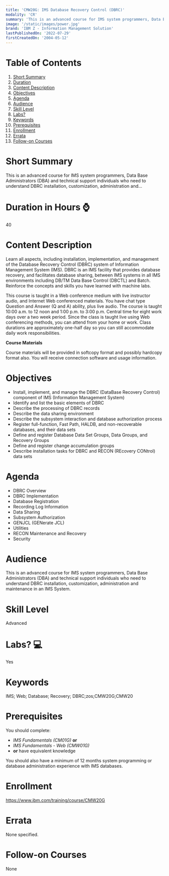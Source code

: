 ```yaml
---
title: 'CMW20G: IMS Database Recovery Control (DBRC)'
modality: 'CR'
summary: 'This is an advanced course for IMS system programmers, Data Base Administrators (DBA) and technical support individuals who need to understand DBRC installation, customization, administration and...'
image: '/static/images/power.jpg'
brand: 'IBM Z - Information Management Solution'
lastPublishedOn: '2022-07-29'
firstCreatedOn: '2004-05-12'
---
```

# Table of Contents
1.  [Short Summary](#short-summary)
2.  [Duration](#duration-in-hours-)
3.  [Content Description](#content-description)
4.  [Objectives](#objectives)
5.  [Agenda](#agenda)
6.  [Audience](#audience)
7.  [Skill Level](#skill-level)
8.  [Labs?](#labs-)
9.  [Keywords](#keywords)
10. [Prerequisites](#prerequisites)
11. [Enrollment](#enrollment)
12. [Errata](#errata)
13. [Follow-on Courses](#follow-on-courses)

# Short Summary
This is an advanced course for IMS system programmers, Data Base Administrators (DBA) and technical support individuals who need to understand DBRC installation, customization, administration and...

# Duration in Hours ⌚
40

# Content Description
Learn all aspects, including installation, implementation, and management of the Database Recovery Control (DBRC) system of Information Management System (IMS). DBRC is an IMS facility that provides database recovery, and facilitates database sharing, between IMS systems in all IMS environments including DB/TM Data Base Control (DBCTL) and Batch. Reinforce the concepts and skills you have learned with machine labs.


This course is taught in a Web conference medium with live instructor audio, and Internet Web conferenced materials. You have chat type Question and Answer (Q and A) ability, plus live audio. The course is taught 10:00 a.m. to 12 noon and 1:00 p.m. to 3:00 p.m. Central time for eight work days over a two week period. Since the class is taught live using Web conferencing methods, you can attend from your home or work. Class durations are approximately one-half day so you can still accommodate daily work responsibilities.


**Course Materials**


Course materials will be provided in softcopy format and possibly hardcopy format also. You will receive connection software and usage information.



# Objectives
* Install, implement, and manage the DBRC (DataBase Recovery Control) component of IMS (Information Management System)
* Identify and list the basic elements of DBRC
* Describe the processing of DBRC records
* Describe the data sharing environment
* Describe the subsystem interaction and database authorization process
* Register full-function, Fast Path, HALDB, and non-recoverable databases, and their data sets
* Define and register Database Data Set Groups, Data Groups, and Recovery Groups
* Define and register change accumulation groups
* Describe installation tasks for DBRC and RECON (REcovery CONtrol) data sets


# Agenda
* DBRC Overview
* DBRC Implementation
* Database Registration
* Recording Log Information
* Data Sharing
* Subsystem Authorization
* GENJCL (GENerate JCL)
* Utilities
* RECON Maintenance and Recovery
* Security


# Audience
This is an advanced course for IMS system programmers, Data Base Administrators (DBA) and technical support individuals who need to understand DBRC installation, customization, administration and maintenance in an IMS System.



# Skill Level
Advanced            

# Labs? 💻
Yes

# Keywords
IMS; Web; Database; Recovery; DBRC;zos;CMW20G;CMW20

# Prerequisites
You should complete:


* *IMS Fundamentals* *(CM01G​)* **or**
* *IMS Fundamentals - Web (CMW01​G)*
* **or** have equivalent knowledge


You should also have a minimum of 12 months system programming or database administration experience with IMS databases.



# Enrollment
https://www.ibm.com/training/course/CMW20G

# Errata
None specified.

# Follow-on Courses
None

